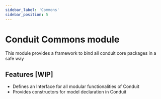```yaml
---
sidebar_label: 'Commons'
sidebar_position: 5
---
```


# Conduit Commons module

This module provides a framework to bind all conduit core packages in a safe way

## Features [WIP]

- Defines an Interface for all modular functionalities of Conduit
- Provides constructors for model declaration in Conduit
